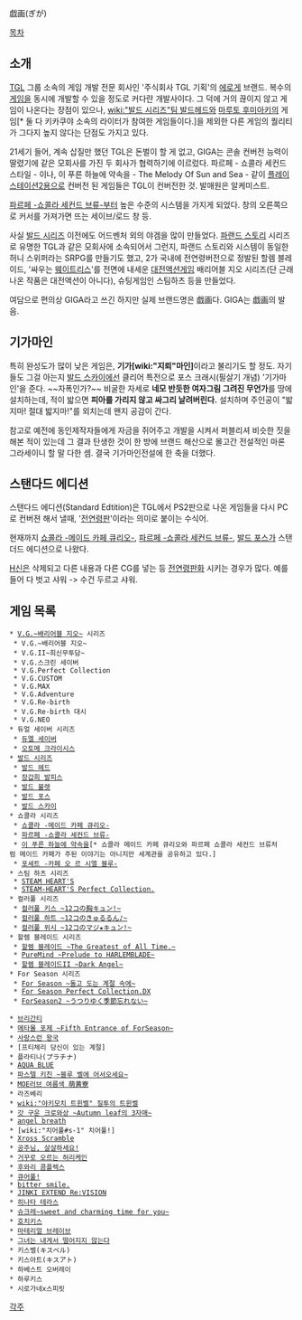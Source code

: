 戯画(ぎが)

[[목차]]

== 소개 ==
[[TGL]] 그룹 소속의 게임 개발 전문 회사인 '주식회사 TGL 기획'의 [[에로게]] 브랜드. 복수의 [[게임]]을 동시에 개발할 수 있을 정도로 커다란 개발사이다. 그 덕에 거의 끊이지 않고 게임이 나온다는 장점이 있으나, [[wiki:"발드 시리즈"팀 발드헤드]]와 [[마루토 후미아키]]의 게임[* 둘 다 키카쿠야 소속의 라이터가 참여한 게임들이다.]을 제외한 다른 게임의 퀄리티가 그다지 높지 않다는 단점도 가지고 있다. 

21세기 들어, 계속 삽질만 했던 TGL은 돈벌이 할 게 없고, GIGA는 콘솔 컨버전 능력이 딸렸기에 같은 모회사를 가진 두 회사가 협력하기에 이르렀다. 파르페 - 쇼콜라 세컨드 스타일 - 이나, 이 푸른 하늘에 약속을 - The Melody Of Sun and Sea - 같이 [[플레이스테이션2]]용으로 컨버전 된 게임들은 TGL이 컨버전한 것. 발매원은 알케미스트.

[[파르페 -쇼콜라 세컨드 브류-]]부터 높은 수준의 시스템을 가지게 되었다. 창의 오른쪽으로 커서를 가져가면 뜨는 세이브/로드 창 등.

사실 [[발드 시리즈]] 이전에도 어드벤처 외의 야겜을 많이 만들었다. [[파랜드 스토리]] 시리즈로 유명한 TGL과 같은 모회사에 소속되어서 그런지, 파랜드 스토리와 시스템이 동일한 허니 스위퍼라는 SRPG를 만들기도 했고, 2가 국내에 전연령버전으로 정발된 할렘 블레이드, '싸우는 [[웨이트리스]]'를 전면에 내세운 [[대전액션게임]] 배리어블 지오 시리즈(단 근래 나온 작품은 대전액션이 아니다), 슈팅게임인 스팀하츠 등을 만들었다.

여담으로 편의상 GIGA라고 쓰긴 하지만 실제 브랜드명은 戯画다. GIGA는 戯画의 발음.

== 기가마인 ==
특히 완성도가 많이 낮은 게임은, '''기가[wiki:"지뢰"마인]'''이라고 불리기도 할 정도. 자기들도 그걸 아는지 [[발드 스카이]]에선 클리어 특전으로 포스 크래시(필살기 개념) '기가마인'을 준다. ~~자폭인가?~~ 비굴한 자세로 '''네모 반듯한 여자그림 그려진 무언가'''를 땅에 설치하는데, 적이 밟으면 '''피아를 가리지 않고 싸그리 날려버린다.''' 설치하며 주인공이 "밟지마! 절대 밟지마!"를 외치는데 왠지 공감이 간다.

참고로 예전에 동인제작자들에게 자금을 쥐어주고 개발을 시켜서 퍼블리셔 비슷한 짓을 해본 적이 있는데 그 결과 탄생한 것이 한 방에 브랜드 해산으로 몰고간 전설적인 마론 그라세이니 할 말 다한 셈. 결국 기가마인전설에 한 축을 더했다.

== 스탠다드 에디션 ==
스탠다드 에디션(Standard Edtition)은 TGL에서 PS2판으로 나온 게임들을 다시 PC로 컨버젼 해서 낼때, '[[전연령판]]'이라는 의미로 붙이는 수식어.

현재까지 [[쇼콜라 -메이드 카페 큐리오-]], [[파르페 -쇼콜라 세컨드 브류-]], [[발드 포스]]가 스탠더드 에디션으로 나왔다.

[[H신]]은 삭제되고 다른 내용과 다른 CG를 넣는 등 [[전연령판]]화 시키는 경우가 많다. 예를 들어 다 벗고 샤워 -> 수건 두르고 샤워.

== 게임 목록 ==
 * [[V.G.~배리어블 지오~]] 시리즈
  * V.G.~배리어블 지오~
  * V.G.II~희신무투담~
  * V.G.스크린 세이버
  * V.G.Perfect Collection
  * V.G.CUSTOM
  * V.G.MAX
  * V.G.Adventure
  * V.G.Re-birth
  * V.G.Re-birth 대시
  * V.G.NEO
 * 듀얼 세이버 시리즈
  * [[듀엘 세이버]]
  * [[오토메 크라이시스]]
 * [[발드 시리즈]]
  * [[발드 헤드]]
  * [[장갑희 발피스]]
  * [[발드 뷸렛]]
  * [[발드 포스]]
  * [[발드 스카이]]
 * 쇼콜라 시리즈
  * [[쇼콜라 -메이드 카페 큐리오-]]
  * [[파르페 -쇼콜라 세컨드 브류-]]
  * [[이 푸른 하늘에 약속을]][* 쇼콜라 메이드 카페 큐리오와 파르페 쇼콜라 세컨드 브류처럼 메이드 카페가 주된 이야기는 아니지만 세계관을 공유하고 있다.]
  * [[포세트 -카페 오 르 시엘 블루-]]
 * 스팀 하츠 시리즈
  * [[STEAM HEART'S]]
  * [[STEAM-HEART'S Perfect Collection.]]
 * 컬러풀 시리즈
  * [[컬러풀 키스 ~12コの胸キュン!~]]
  * [[컬러풀 하트 ~12コのきゅるるん♪~]]
  * [[컬러풀 위시 ~12コのマジ★キュン!~]]
 * 할렘 블레이드 시리즈
  * [[할렘 블레이드 ~The Greatest of All Time.~]]
  * [[PureMind ~Prelude to HARLEMBLADE~]]
  * [[할렘 블레이드II ~Dark Angel~]]
 * For Season 시리즈
  * [[For Season ~돌고 도는 계절 속에~]]
  * [[For Season Perfect Collection.DX]]
  * [[ForSeason2 ~うつりゆく季節忘れない~]]

 * [[브리간티]]
 * [[메타몰 포제 ~Fifth Entrance of ForSeason~]]
 * [[사랑스런 왕국]]
 * [프티체리 당신이 있는 계절]
 * 플라티나(プラチナ)
 * [[AQUA BLUE]]
 * [[파스텔 키친 ~블루 벨에 어서오세요~]]
 * [[MOE러브 여름색 萌黄寮]]
 * 라즈베리
 * [[wiki:"야키모치 트윈벨" 질투의 트윈벨]]
 * [[갓 구운 크로와상 ~Autumn leaf의 3자매~]]
 * [[angel breath]]
 * [wiki:"치어풀#s-1" 치어풀!]
 * [[Xross Scramble]]
 * [[공주님, 살살하세요!]]
 * [[거꾸로 오르는 허리케인]]
 * [[후와리 콤플렉스]]
 * [[큐어풀!]]
 * [[bitter smile.]]
 * [[JINKI EXTEND Re:VISION]]
 * [[히나타 테라스]]
 * [[슈크레~sweet and charming time for you~]]
 * [[호치키스]]
 * [[마테리얼 브레이브]]
 * [[그녀는 내게서 떨어지지 않는다]]
 * 키스벨(キスベル)
 * 키스아트(キスアト) 
 * 하베스트 오버레이
 * 하루키스
 * 시로가네x스피릿

[[각주]]
